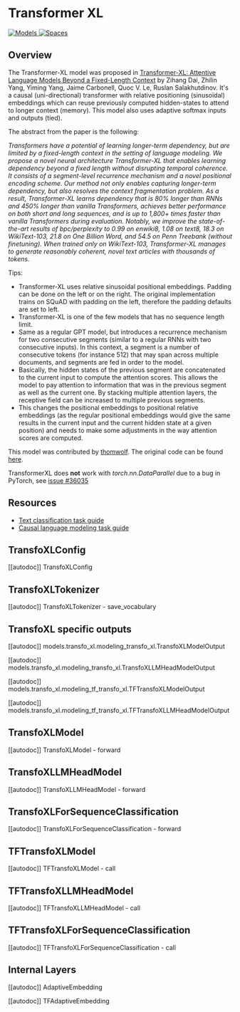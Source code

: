 <!--Copyright 2020 The HuggingFace Team. All rights reserved.

Licensed under the Apache License, Version 2.0 (the "License"); you may not use this file except in compliance with
the License. You may obtain a copy of the License at

http://www.apache.org/licenses/LICENSE-2.0

Unless required by applicable law or agreed to in writing, software distributed under the License is distributed on
an "AS IS" BASIS, WITHOUT WARRANTIES OR CONDITIONS OF ANY KIND, either express or implied. See the License for the
specific language governing permissions and limitations under the License.
-->

# Transformer XL

<div class="flex flex-wrap space-x-1">
<a href="https://huggingface.co/models?filter=transfo-xl">
<img alt="Models" src="https://img.shields.io/badge/All_model_pages-transfo--xl-blueviolet">
</a>
<a href="https://huggingface.co/spaces/docs-demos/transfo-xl-wt103">
<img alt="Spaces" src="https://img.shields.io/badge/%F0%9F%A4%97%20Hugging%20Face-Spaces-blue">
</a>
</div>

## Overview

The Transformer-XL model was proposed in [Transformer-XL: Attentive Language Models Beyond a Fixed-Length Context](https://arxiv.org/abs/1901.02860) by Zihang Dai, Zhilin Yang, Yiming Yang, Jaime Carbonell, Quoc V. Le, Ruslan
Salakhutdinov. It's a causal (uni-directional) transformer with relative positioning (sinusoïdal) embeddings which can
reuse previously computed hidden-states to attend to longer context (memory). This model also uses adaptive softmax
inputs and outputs (tied).

The abstract from the paper is the following:

*Transformers have a potential of learning longer-term dependency, but are limited by a fixed-length context in the
setting of language modeling. We propose a novel neural architecture Transformer-XL that enables learning dependency
beyond a fixed length without disrupting temporal coherence. It consists of a segment-level recurrence mechanism and a
novel positional encoding scheme. Our method not only enables capturing longer-term dependency, but also resolves the
context fragmentation problem. As a result, Transformer-XL learns dependency that is 80% longer than RNNs and 450%
longer than vanilla Transformers, achieves better performance on both short and long sequences, and is up to 1,800+
times faster than vanilla Transformers during evaluation. Notably, we improve the state-of-the-art results of
bpc/perplexity to 0.99 on enwiki8, 1.08 on text8, 18.3 on WikiText-103, 21.8 on One Billion Word, and 54.5 on Penn
Treebank (without finetuning). When trained only on WikiText-103, Transformer-XL manages to generate reasonably
coherent, novel text articles with thousands of tokens.*

Tips:

- Transformer-XL uses relative sinusoidal positional embeddings. Padding can be done on the left or on the right. The
  original implementation trains on SQuAD with padding on the left, therefore the padding defaults are set to left.
- Transformer-XL is one of the few models that has no sequence length limit.
- Same as a regular GPT model, but introduces a recurrence mechanism for two consecutive segments (similar to a regular RNNs with two consecutive inputs). In this context, a segment is a number of consecutive tokens (for instance 512) that may span across multiple documents, and segments are fed in order to the model.
- Basically, the hidden states of the previous segment are concatenated to the current input to compute the attention scores. This allows the model to pay attention to information that was in the previous segment as well as the current one. By stacking multiple attention layers, the receptive field can be increased to multiple previous segments.
- This changes the positional embeddings to positional relative embeddings (as the regular positional embeddings would give the same results in the current input and the current hidden state at a given position) and needs to make some adjustments in the way attention scores are computed.

This model was contributed by [thomwolf](https://huggingface.co/thomwolf). The original code can be found [here](https://github.com/kimiyoung/transformer-xl).

<Tip warning={true}>

TransformerXL does **not** work with *torch.nn.DataParallel* due to a bug in PyTorch, see [issue #36035](https://github.com/pytorch/pytorch/issues/36035)

</Tip>

## Resources

- [Text classification task guide](./tasks/sequence_classification)
- [Causal language modeling task guide](./tasks/language_modeling)

## TransfoXLConfig

[[autodoc]] TransfoXLConfig

## TransfoXLTokenizer

[[autodoc]] TransfoXLTokenizer
    - save_vocabulary

## TransfoXL specific outputs

[[autodoc]] models.transfo_xl.modeling_transfo_xl.TransfoXLModelOutput

[[autodoc]] models.transfo_xl.modeling_transfo_xl.TransfoXLLMHeadModelOutput

[[autodoc]] models.transfo_xl.modeling_tf_transfo_xl.TFTransfoXLModelOutput

[[autodoc]] models.transfo_xl.modeling_tf_transfo_xl.TFTransfoXLLMHeadModelOutput

## TransfoXLModel

[[autodoc]] TransfoXLModel
    - forward

## TransfoXLLMHeadModel

[[autodoc]] TransfoXLLMHeadModel
    - forward

## TransfoXLForSequenceClassification

[[autodoc]] TransfoXLForSequenceClassification
    - forward

## TFTransfoXLModel

[[autodoc]] TFTransfoXLModel
    - call

## TFTransfoXLLMHeadModel

[[autodoc]] TFTransfoXLLMHeadModel
    - call

## TFTransfoXLForSequenceClassification

[[autodoc]] TFTransfoXLForSequenceClassification
    - call

## Internal Layers

[[autodoc]] AdaptiveEmbedding

[[autodoc]] TFAdaptiveEmbedding
